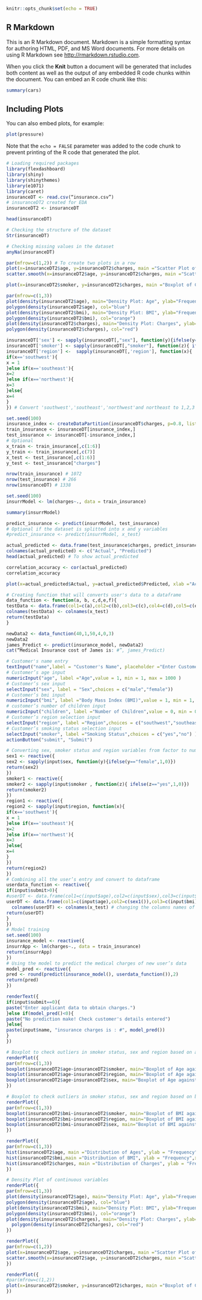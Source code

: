 

```r
knitr::opts_chunk$set(echo = TRUE)
```

## R Markdown

This is an R Markdown document. Markdown is a simple formatting syntax for authoring HTML, PDF, and MS Word documents. For more details on using R Markdown see <http://rmarkdown.rstudio.com>.

When you click the **Knit** button a document will be generated that includes both content as well as the output of any embedded R code chunks within the document. You can embed an R code chunk like this:

```r
summary(cars)
```

## Including Plots

You can also embed plots, for example:

```r
plot(pressure)
```

Note that the `echo = FALSE` parameter was added to the code chunk to prevent printing of the R code that generated the plot.
```r
# Loading required packages
library(flexdashboard)
library(shiny)
library(shinythemes)
library(e1071)
library(caret)
insuranceDT <- read.csv(“insurance.csv”)
# insuranceDT2 created for EDA
insuranceDT2 <- insuranceDT
```


```r
head(insuranceDT)
```
```r
# Checking the structure of the dataset
Str(insuranceDT)
```

```r
# Checking missing values in the dataset
anyNa(insuranceDT)
```

```r
par(mfrow=c(1,2)) # To create two plots in a row
plot(x=insuranceDT2$age, y=insuranceDT2$charges, main ="Scatter Plot of Charges Against Age", ylab ="Charges", xlab = "Age", col="blue")
scatter.smooth(x=insuranceDT2$age, y=insuranceDT2$charges, main ="Scatter Plot of Charges against Age with Linear Line", ylab ="Charges", xlab = "Age", col="red")

```


```r
plot(x=insuranceDT2$smoker, y=insuranceDT2$charges, main ="Boxplot of Charges Against Smoking Status", ylab ="Charges", xlab = "Smoker", col=c("blue","green"))
```

```r
par(mfrow=c(1,3))
plot(density(insuranceDT2$age), main="Density Plot: Age", ylab="Frequency", sub=paste("Skewness:", round(skewness(insuranceDT2$age), 2)))  # density plot for 'age'
polygon(density(insuranceDT2$age), col="blue")
plot(density(insuranceDT2$bmi), main="Density Plot: BMI", ylab="Frequency", sub=paste("Skewness:", round(skewness(insuranceDT2$bmi), 2)))  # density plot for 'age'
polygon(density(insuranceDT2$bmi), col="orange")
plot(density(insuranceDT2$charges), main="Density Plot: Charges", ylab="Frequency", sub=paste("Skewness:", round(skewness(insuranceDT2$charges), 2)))  # density plot for 'charges'
polygon(density(insuranceDT2$charges), col="red")
```


```r

insuranceDT['sex'] <- sapply(insuranceDT[,"sex"], function(y){ifelse(y=="female",1,0)}) # Convert 'female' to 1 and male to 0
insuranceDT['smoker'] <- sapply(insuranceDT[,"smoker"], function(z){ ifelse(z=="yes",1,0)}) # convert 'yes' to 1 and 'no' to 0
insuranceDT['region'] <-  sapply(insuranceDT[,'region'], function(x){
if(x=='southwest'){
x = 1
}else if(x=='southeast'){
x=2
}else if(x=='northwest'){
x=3
}else{
x=4
}
}) # Convert 'southwest','southeast','northwest'and northeast to 1,2,3 and 4 respectively

```

```r
set.seed(100)
insurance_index <- createDataPartition(insuranceDT$charges, p=0.8, list=FALSE)
train_insurance <- insuranceDT[insurance_index,]
test_insurance <- insuranceDT[-insurance_index,]
# Optional
x_train <- train_insurance[,c(1:6)]
y_train <- train_insurance[,c(7)]
x_test <- test_insurance[,c(1:6)]
y_test <- test_insurance["charges"]
```

```r
nrow(train_insurance) # 1072
nrow(test_insurance) # 266
nrow(insuranceDT) # 1338
```
```r
set.seed(100)
insurrModel <- lm(charges~., data = train_insurance)
```

```r
summary(insurrModel)
```

```r
predict_insurance <- predict(insurrModel, test_insurance)
# Optional if the dataset is splitted into x and y variables
#predict_insurance <- predict(insurrModel, x_test)
```

```r
actual_predicted <- data.frame(test_insurance$charges, predict_insurance)
colnames(actual_predicted) <- c("Actual", "Predicted")
head(actual_predicted) # To show actual_predicted
```

```r
correlation_accuracy <- cor(actual_predicted)
correlation_accuracy
```
```r
plot(x=actual_predicted$Actual, y=actual_predicted$Predicted, xlab ="Actual Charges",ylab = "Predicted Charges", main ="Result of Predicted and Actual",col="blue",pch = 16, cex=1.5)
```

```r
# Creating function that will converts user's data to a dataframe
data_function <- function(a, b, c,d,e,f){
testData <- data.frame(col1=c(a),col2=c(b),col3=c(c),col4=c(d),col5=c(e),col6=c(f))
colnames(testData) <- colnames(x_test)
return(testData)
}
```
```r
newData2 <- data_function(40,1,50,4,0,3)
newData2
james_Predict <- predict(insurance_model, newData2)
cat(“Medical Insurance cost of James is: #”, james_Predict)
```



```r
# Customer's name entry
textInput("name",label = "Customer's Name", placeholder ="Enter Customer Name")
# Customer’s age input
numericInput("age", label ="Age",value = 1, min = 1, max = 1000 )
# Customer’s sex input
selectInput("sex", label = "Sex",choices = c("male","female"))
# Customer’s bmi input
numericInput("bmi", label ="Body Mass Index (BMI)",value = 1, min = 1, max = 1000)
# customer’s number of children input
numericInput("children", label ="Number of Children",value = 0, min = 0, max = 1000)
# Customer’s region selection input
selectInput("region", label ="Region",choices = c("southwest","southeast","northwest","northeast"))
# Customer’s smoking status selection input
selectInput("smoker", label ="Smoking Status",choices = c("yes","no") )
actionButton("submit", "Submit")
```



```r
# Converting sex, smoker status and region variables from factor to numeric
sex1 <- reactive({
sex2 <- sapply(input$sex, function(y){ifelse(y=="female",1,0)})
return(sex2)
})
smoker1 <- reactive({
smoker2 <- sapply(input$smoker , function(z){ ifelse(z=="yes",1,0)})
return(smoker2)
})
region1 <- reactive({
region2 <- sapply(input$region, function(x){
if(x=='southwest'){
x = 1
}else if(x=='southeast'){
x=2
}else if(x=='northwest'){
x=3
}else{
x=4
}
})
return(region2)
})
# Combining all the user’s entry and convert to dataframe
userdata_function <- reactive({
if(input$submit>0){
#userDT <- data.frame(col1=c(input$age),col2=c(input$sex),col3=c(input$bmi),col4=c(input$children),col5=c(input$smoker),col6=c(input$region))
userDT <- data.frame(col1=c(input$age),col2=c(sex1()),col3=c(input$bmi),col4=c(input$children),col5=c(smoker1()),col6=c(region1()))
  colnames(userDT) <- colnames(x_test) # changing the columns names of userDT to conform with insuranceDT
return(userDT)
}
})
# Model training
set.seed(100)
insurance_model <- reactive({
insurrApp <- lm(charges~., data = train_insurance)
return(insurrApp)
})
# Using the model to predict the medical charges of new user’s data
model_pred <- reactive({
pred <- round(predict(insurance_model(), userdata_function()),2)
return(pred)
})
```

```r
renderText({
if(input$submit==0){
paste("Enter applicant data to obtain charges.")
}else if(model_pred()<0){
paste("No prediction make! Check customer's details entered")
}else{
paste(input$name, "insurance charges is : #", model_pred())
}
})
```

```r
# Boxplot to check outliers in smoker status, sex and region based on age
renderPlot({
par(mfrow=c(1,3))
boxplot(insuranceDT2$age~insuranceDT2$smoker, main="Boxplot of Age against Smoker",xlab ="Smoker", ylab = "Age", col=c("blue","green"))
boxplot(insuranceDT2$age~insuranceDT2$region, main="Boxplot of Age against Region",xlab ="Region", ylab = "Age", col=c("blue","green","orange","red"))
boxplot(insuranceDT2$age~insuranceDT2$sex, main="Boxplot of Age against Smoker",xlab ="Sex", ylab = "Age", col=c("green","red"))
})
```



```r
# Boxplot to check outliers in smoker status, sex and region based on bmi
renderPlot({
par(mfrow=c(1,3))
boxplot(insuranceDT2$bmi~insuranceDT2$smoker, main="Boxplot of BMI against Smoker",xlab ="Smoker", ylab = "BMI", col=c("blue","green"))
boxplot(insuranceDT2$bmi~insuranceDT2$region, main="Boxplot of BMI against Region",xlab ="Region",ylab = "BMI", col=c("blue","green","orange","red"))
boxplot(insuranceDT2$bmi~insuranceDT2$sex, main="Boxplot of BMI against Smoker",xlab ="Sex", ylab = "BMI", col=c("green","red"))
})

```



```r
renderPlot({
par(mfrow=c(1,3))
hist(insuranceDT2$age, main ="Distribution of Ages", ylab = "Frequency",xlab ="Age",col ="blue")
hist(insuranceDT2$bmi,main ="Distribution of BMI", ylab = "Frequency",xlab ="BMI", col ="orange")
hist(insuranceDT2$charges, main ="Distribution of Charges", ylab = "Frequency",xlab ="Charges",col = "red")
})
```
```r

# Density Plot of continuous variables
renderPlot({
par(mfrow=c(1,3))
plot(density(insuranceDT2$age), main="Density Plot: Age", ylab="Frequency", sub=paste("Skewness:", round(skewness(insuranceDT2$age), 2)))  # density plot for 'age'
polygon(density(insuranceDT2$age), col="blue")
plot(density(insuranceDT2$bmi), main="Density Plot: BMI", ylab="Frequency", sub=paste("Skewness:", round(skewness(insuranceDT2$bmi), 2)))  # density plot for 'age'
polygon(density(insuranceDT2$bmi), col="orange")
plot(density(insuranceDT2$charges), main="Density Plot: Charges", ylab="Frequency", sub=paste("Skewness:", round(skewness(insuranceDT2$charges), 2)))  # density plot for 'charges'
  polygon(density(insuranceDT2$charges), col="red")
})
```


```r
renderPlot({
par(mfrow=c(1,2))
plot(x=insuranceDT2$age, y=insuranceDT2$charges, main ="Scatter Plot of Charges Against Age", ylab ="Charges", xlab = "Age", col="blue")
scatter.smooth(x=insuranceDT2$age, y=insuranceDT2$charges, main ="Scatter Plot of Charges against Age with Linear Line", ylab ="Charges", xlab = "Age", col="red")
})
```


```r
renderPlot({
#par(mfrow=c(1,2))
plot(x=insuranceDT2$smoker, y=insuranceDT2$charges, main ="Boxplot of Charges Against Smoking Status", ylab ="Charges", xlab = "Smoker", col=c("blue","green"))
})
```

```r

```


